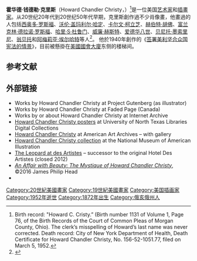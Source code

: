 {{Infobox person
| name = 霍华德·钱德勒·克里斯<br>Howard Chandler Christy
| image = Portrait of Howard Chandler Christy by Himself.jpg
| alt = 
| caption = 自畫像
| birth_name = 
| birth_date = {{Birth date|1872|01|10}}
| birth_place = 美國[[俄亥俄州|俄亥俄州]][[摩根縣_(俄亥俄州)|摩根縣]]<ref name=Obit>{{cite news|title=Ohio Born Artist Christy Glorified American Girl|url=https://news.google.com/newspapers?nid=1350&dat=19520304&id=ZeZOAAAAIBAJ&sjid=bwAEAAAAIBAJ&pg=1890,1432966&hl=en|access-date=9 December 2015|work=Toledo Blade|date=March 4, 1952|location=Toledo, OH|page=8}}</ref>
| death_date = {{Death date and age|1952|03|03|1872|01|10}}
| death_place = 美國[[紐約州|紐約州]][[紐約|紐約]]
| nationality = 
| other_names = 
| job = [[艺术家|艺术家]]和[[插畫家|插畫家]]
| years_active = 1890–1952
| known_for = 
| notable_works = 
}}
'''霍华德·钱德勒·克里斯'''（Howard Chandler Christy，{{bd|1872年|1月10日|1952年|3月3日}}）<ref>Birth record: "Howard C. Cristy.” (Birth number 1131 of Volume 1, Page 76, of the Birth Records of the Court of Common Pleas of Morgan County, Ohio). The clerk’s misspelling of Howard’s last name was never corrected. Death record: City of New York Department of Health, Death Certificate for Howard Chandler Christy, No. 156-52-1051.77, filed on March 5, 1952.</ref>是一位美国[[艺术家|艺术家]]和[[插畫家|插畫家]]。从20世纪20年代到20世纪50年代早期，克里斯創作過不少肖像畫，他畫過的人包括[[西奥多·罗斯福|西奥多·罗斯福]]、[[沃伦·盖玛利尔·哈定|沃伦·盖玛利尔·哈定]]、[[卡尔文·柯立芝|卡尔文·柯立芝]]、[[赫伯特·胡佛|赫伯特·胡佛]]、[[富兰克林·德拉诺·罗斯福|富兰克林·德拉诺·罗斯福]]、[[哈里·S·杜鲁门|哈里·S·杜鲁门]]、[[威廉·赫斯特|威廉·赫斯特]]、[[爱德华八世|爱德华八世]]、[[贝尼托·墨索里尼|贝尼托·墨索里尼]]、[[翁贝托_(萨莱米伯爵)|翁贝托]]和[[阿梅莉亚·埃尔哈特|阿梅莉亚·埃尔哈特]]等人<ref>{{Cite news|url=|title=Congress Critics|work=Time|date=June 20, 1938}}</ref>。 他於1940年創作的《[[签署美利坚合众国宪法的情景|签署美利坚合众国宪法的情景]]》，目前被懸掛在[[美國國會大廈|美國國會大廈]]东侧的楼梯间。

== 参考文献 ==
{{Reflist}}

== 外部链接 ==

* Works by Howard Chandler Christy at Project Gutenberg (as illustrator)
* Works by Howard Chandler Christy at Faded Page (Canada)
* Works by or about Howard Chandler Christy at Internet Archive
* [https://digital.library.unt.edu/search/?q=%22Christy%2C+Howard+Chandler%22&t=dc_creator Howard Chandler Christy posters] at University of North Texas Libraries Digital Collections
* [http://www.americanartarchives.com/christy,hc.htm Howard Chandler Christy] at American Art Archives – with gallery
* [https://web.archive.org/web/20110807112900/http://www.americanillustration.org/ Howard Chandler Christy collection] at the National Museum of American Illustration
* [http://theleopardnyc.com The Leopard at des Artistes] – successor to the original Hotel Des Artistes (closed 2012)
* [http://www.anaffairwithbeauty.com/ ''An Affair with Beauty: The Mystique of Howard Chandler Christy''],  ©2016 James Philip Head
* {{LCAuth|n86023615|Howard Chandler Christy|81|}}

[[Category:20世紀美國畫家|Category:20世紀美國畫家]]
[[Category:19世紀美國畫家|Category:19世紀美國畫家]]
[[Category:美国插画家|Category:美国插画家]]
[[Category:1952年逝世|Category:1952年逝世]]
[[Category:1872年出生|Category:1872年出生]]
[[Category:俄亥俄州人|Category:俄亥俄州人]]